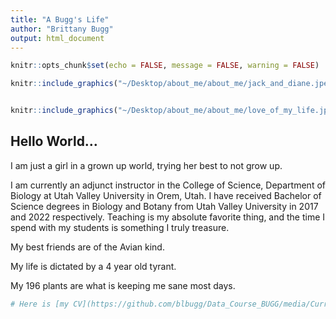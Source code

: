 ```yaml
---
title: "A Bugg's Life"
author: "Brittany Bugg"
output: html_document
---
```


```r
knitr::opts_chunk$set(echo = FALSE, message = FALSE, warning = FALSE)
```

```r

knitr::include_graphics("~/Desktop/about_me/about_me/jack_and_diane.jpeg")


knitr::include_graphics("~/Desktop/about_me/about_me/love_of_my_life.jpeg")


```


## Hello World...

I am just a girl in a grown up world, trying her best to not grow up.

I am currently an adjunct instructor in the College of Science, Department of Biology at 
Utah Valley University in Orem, Utah. I have received Bachelor of Science degrees in Biology
and Botany from Utah Valley University in 2017 and 2022 respectively. Teaching is my absolute favorite thing, and the time I spend with my students is something I truly treasure.

My best friends are of the Avian kind.

My life is dictated by a 4 year old tyrant.

My 196 plants are what is keeping me sane most days.


```r

# Here is [my CV](https://github.com/blbugg/Data_Course_BUGG/media/Curriculum_Vitae.pdf) 


```

